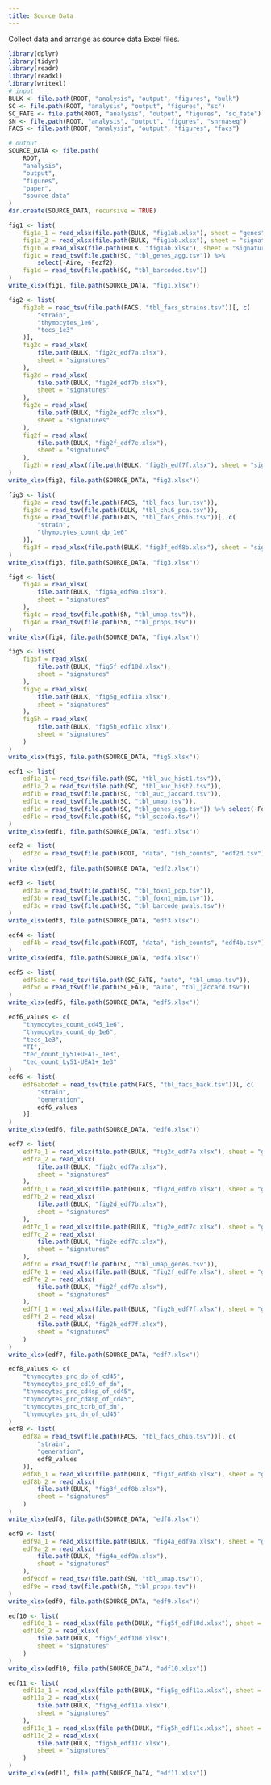 ```yaml
---
title: Source Data
---
```


Collect data and arrange as source data Excel files.

```r
library(dplyr)
library(tidyr)
library(readr)
library(readxl)
library(writexl)
# input
BULK <- file.path(ROOT, "analysis", "output", "figures", "bulk")
SC <- file.path(ROOT, "analysis", "output", "figures", "sc")
SC_FATE <- file.path(ROOT, "analysis", "output", "figures", "sc_fate")
SN <- file.path(ROOT, "analysis", "output", "figures", "snrnaseq")
FACS <- file.path(ROOT, "analysis", "output", "figures", "facs")

# output
SOURCE_DATA <- file.path(
    ROOT,
    "analysis",
    "output",
    "figures",
    "paper",
    "source_data"
)
dir.create(SOURCE_DATA, recursive = TRUE)
```

```r
fig1 <- list(
    fig1a_1 = read_xlsx(file.path(BULK, "fig1ab.xlsx"), sheet = "genes"),
    fig1a_2 = read_xlsx(file.path(BULK, "fig1ab.xlsx"), sheet = "signatures"),
    fig1b = read_xlsx(file.path(BULK, "fig1ab.xlsx"), sheet = "signatures"),
    fig1c = read_tsv(file.path(SC, "tbl_genes_agg.tsv")) %>%
        select(-Aire, -Fezf2),
    fig1d = read_tsv(file.path(SC, "tbl_barcoded.tsv"))
)
write_xlsx(fig1, file.path(SOURCE_DATA, "fig1.xlsx"))
```


```r
fig2 <- list(
    fig2ab = read_tsv(file.path(FACS, "tbl_facs_strains.tsv"))[, c(
        "strain",
        "thymocytes_1e6",
        "tecs_1e3"
    )],
    fig2c = read_xlsx(
        file.path(BULK, "fig2c_edf7a.xlsx"),
        sheet = "signatures"
    ),
    fig2d = read_xlsx(
        file.path(BULK, "fig2d_edf7b.xlsx"),
        sheet = "signatures"
    ),
    fig2e = read_xlsx(
        file.path(BULK, "fig2e_edf7c.xlsx"),
        sheet = "signatures"
    ),
    fig2f = read_xlsx(
        file.path(BULK, "fig2f_edf7e.xlsx"),
        sheet = "signatures"
    ),
    fig2h = read_xlsx(file.path(BULK, "fig2h_edf7f.xlsx"), sheet = "signatures")
)
write_xlsx(fig2, file.path(SOURCE_DATA, "fig2.xlsx"))
```


```r
fig3 <- list(
    fig3a = read_tsv(file.path(FACS, "tbl_facs_lur.tsv")),
    fig3d = read_tsv(file.path(BULK, "tbl_chi6_pca.tsv")),
    fig3e = read_tsv(file.path(FACS, "tbl_facs_chi6.tsv"))[, c(
        "strain",
        "thymocytes_count_dp_1e6"
    )],
    fig3f = read_xlsx(file.path(BULK, "fig3f_edf8b.xlsx"), sheet = "signatures")
)
write_xlsx(fig3, file.path(SOURCE_DATA, "fig3.xlsx"))
```


```r
fig4 <- list(
    fig4a = read_xlsx(
        file.path(BULK, "fig4a_edf9a.xlsx"),
        sheet = "signatures"
    ),
    fig4c = read_tsv(file.path(SN, "tbl_umap.tsv")),
    fig4d = read_tsv(file.path(SN, "tbl_props.tsv"))
)
write_xlsx(fig4, file.path(SOURCE_DATA, "fig4.xlsx"))
```


```r
fig5 <- list(
    fig5f = read_xlsx(
        file.path(BULK, "fig5f_edf10d.xlsx"),
        sheet = "signatures"
    ),
    fig5g = read_xlsx(
        file.path(BULK, "fig5g_edf11a.xlsx"),
        sheet = "signatures"
    ),
    fig5h = read_xlsx(
        file.path(BULK, "fig5h_edf11c.xlsx"),
        sheet = "signatures"
    )
)
write_xlsx(fig5, file.path(SOURCE_DATA, "fig5.xlsx"))
```


```r
edf1 <- list(
    edf1a_1 = read_tsv(file.path(SC, "tbl_auc_hist1.tsv")),
    edf1a_2 = read_tsv(file.path(SC, "tbl_auc_hist2.tsv")),
    edf1b = read_tsv(file.path(SC, "tbl_auc_jaccard.tsv")),
    edf1c = read_tsv(file.path(SC, "tbl_umap.tsv")),
    edf1d = read_tsv(file.path(SC, "tbl_genes_agg.tsv")) %>% select(-Foxn1),
    edf1e = read_tsv(file.path(SC, "tbl_sccoda.tsv"))
)
write_xlsx(edf1, file.path(SOURCE_DATA, "edf1.xlsx"))
```


```r
edf2 <- list(
    edf2d = read_tsv(file.path(ROOT, "data", "ish_counts", "edf2d.tsv"))
)
write_xlsx(edf2, file.path(SOURCE_DATA, "edf2.xlsx"))
```


```r
edf3 <- list(
    edf3a = read_tsv(file.path(SC, "tbl_foxn1_pop.tsv")),
    edf3b = read_tsv(file.path(SC, "tbl_foxn1_mim.tsv")),
    edf3c = read_tsv(file.path(SC, "tbl_barcode_pvals.tsv"))
)
write_xlsx(edf3, file.path(SOURCE_DATA, "edf3.xlsx"))
```


```r
edf4 <- list(
    edf4b = read_tsv(file.path(ROOT, "data", "ish_counts", "edf4b.tsv"))
)
write_xlsx(edf4, file.path(SOURCE_DATA, "edf4.xlsx"))
```


```r
edf5 <- list(
    edf5abc = read_tsv(file.path(SC_FATE, "auto", "tbl_umap.tsv")),
    edf5d = read_tsv(file.path(SC_FATE, "auto", "tbl_jaccard.tsv"))
)
write_xlsx(edf5, file.path(SOURCE_DATA, "edf5.xlsx"))
```



```r
edf6_values <- c(
    "thymocytes_count_cd45_1e6",
    "thymocytes_count_dp_1e6",
    "tecs_1e3",
    "TI",
    "tec_count_Ly51+UEA1-_1e3",
    "tec_count_Ly51-UEA1+_1e3"
)
edf6 <- list(
    edf6abcdef = read_tsv(file.path(FACS, "tbl_facs_back.tsv"))[, c(
        "strain",
        "generation",
        edf6_values
    )]
)
write_xlsx(edf6, file.path(SOURCE_DATA, "edf6.xlsx"))
```


```r
edf7 <- list(
    edf7a_1 = read_xlsx(file.path(BULK, "fig2c_edf7a.xlsx"), sheet = "genes"),
    edf7a_2 = read_xlsx(
        file.path(BULK, "fig2c_edf7a.xlsx"),
        sheet = "signatures"
    ),
    edf7b_1 = read_xlsx(file.path(BULK, "fig2d_edf7b.xlsx"), sheet = "genes"),
    edf7b_2 = read_xlsx(
        file.path(BULK, "fig2d_edf7b.xlsx"),
        sheet = "signatures"
    ),
    edf7c_1 = read_xlsx(file.path(BULK, "fig2e_edf7c.xlsx"), sheet = "genes"),
    edf7c_2 = read_xlsx(
        file.path(BULK, "fig2e_edf7c.xlsx"),
        sheet = "signatures"
    ),
    edf7d = read_tsv(file.path(SC, "tbl_umap_genes.tsv")),
    edf7e_1 = read_xlsx(file.path(BULK, "fig2f_edf7e.xlsx"), sheet = "genes"),
    edf7e_2 = read_xlsx(
        file.path(BULK, "fig2f_edf7e.xlsx"),
        sheet = "signatures"
    ),
    edf7f_1 = read_xlsx(file.path(BULK, "fig2h_edf7f.xlsx"), sheet = "genes"),
    edf7f_2 = read_xlsx(
        file.path(BULK, "fig2h_edf7f.xlsx"),
        sheet = "signatures"
    )
)
write_xlsx(edf7, file.path(SOURCE_DATA, "edf7.xlsx"))
```


```r
edf8_values <- c(
    "thymocytes_prc_dp_of_cd45",
    "thymocytes_prc_cd19_of_dn",
    "thymocytes_prc_cd4sp_of_cd45",
    "thymocytes_prc_cd8sp_of_cd45",
    "thymocytes_prc_tcrb_of_dn",
    "thymocytes_prc_dn_of_cd45"
)
edf8 <- list(
    edf8a = read_tsv(file.path(FACS, "tbl_facs_chi6.tsv"))[, c(
        "strain",
        "generation",
        edf8_values
    )],
    edf8b_1 = read_xlsx(file.path(BULK, "fig3f_edf8b.xlsx"), sheet = "genes"),
    edf8b_2 = read_xlsx(
        file.path(BULK, "fig3f_edf8b.xlsx"),
        sheet = "signatures"
    )
)
write_xlsx(edf8, file.path(SOURCE_DATA, "edf8.xlsx"))
```


```r
edf9 <- list(
    edf9a_1 = read_xlsx(file.path(BULK, "fig4a_edf9a.xlsx"), sheet = "genes"),
    edf9a_2 = read_xlsx(
        file.path(BULK, "fig4a_edf9a.xlsx"),
        sheet = "signatures"
    ),
    edf9cdf = read_tsv(file.path(SN, "tbl_umap.tsv")),
    edf9e = read_tsv(file.path(SN, "tbl_props.tsv"))
)
write_xlsx(edf9, file.path(SOURCE_DATA, "edf9.xlsx"))
```


```r
edf10 <- list(
    edf10d_1 = read_xlsx(file.path(BULK, "fig5f_edf10d.xlsx"), sheet = "genes"),
    edf10d_2 = read_xlsx(
        file.path(BULK, "fig5f_edf10d.xlsx"),
        sheet = "signatures"
    )
)
write_xlsx(edf10, file.path(SOURCE_DATA, "edf10.xlsx"))
```


```r
edf11 <- list(
    edf11a_1 = read_xlsx(file.path(BULK, "fig5g_edf11a.xlsx"), sheet = "genes"),
    edf11a_2 = read_xlsx(
        file.path(BULK, "fig5g_edf11a.xlsx"),
        sheet = "signatures"
    ),
    edf11c_1 = read_xlsx(file.path(BULK, "fig5h_edf11c.xlsx"), sheet = "genes"),
    edf11c_2 = read_xlsx(
        file.path(BULK, "fig5h_edf11c.xlsx"),
        sheet = "signatures"
    )
)
write_xlsx(edf11, file.path(SOURCE_DATA, "edf11.xlsx"))
```
